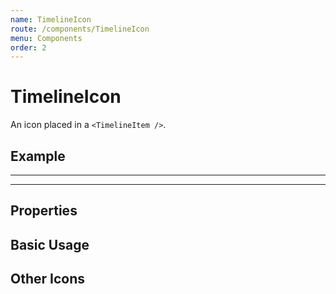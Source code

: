 ```yaml
---
name: TimelineIcon
route: /components/TimelineIcon
menu: Components
order: 2
---
```



# TimelineIcon

An icon placed in a `<TimelineItem />`.

## Example

---

<TimelineIcon />

---

## Properties

<PropsTable of={TimelineIcon} />

## Basic Usage

<Playground>
  <TimelineIcon />
</Playground>

## Other Icons

<Playground>
  <TimelineIcon icon="analytics" />
  <TimelineIcon icon="code" />
  <TimelineIcon icon="aid" />
  <TimelineIcon icon="book" />
</Playground>
